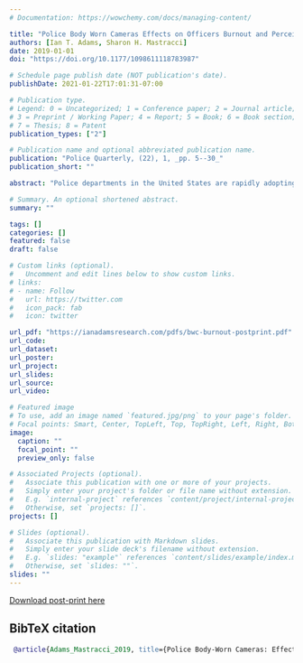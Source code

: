 ```yaml
---
# Documentation: https://wowchemy.com/docs/managing-content/

title: "Police Body Worn Cameras Effects on Officers Burnout and Perceived Organizational Support"
authors: [Ian T. Adams, Sharon H. Mastracci]
date: 2019-01-01
doi: "https://doi.org/10.1177/1098611118783987"

# Schedule page publish date (NOT publication's date).
publishDate: 2021-01-22T17:01:31-07:00

# Publication type.
# Legend: 0 = Uncategorized; 1 = Conference paper; 2 = Journal article;
# 3 = Preprint / Working Paper; 4 = Report; 5 = Book; 6 = Book section;
# 7 = Thesis; 8 = Patent
publication_types: ["2"]

# Publication name and optional abbreviated publication name.
publication: "Police Quarterly, (22), 1, _pp. 5--30_"
publication_short: ""

abstract: "Police departments in the United States are rapidly adopting body-worn cameras (BWCs). To date, no study has investigated the effects of BWCs on police officers themselves, despite evidence suggesting negative effects of electronic performance monitoring on employee well-being. Police officers already experience higher levels of burnout than other professions. We hypothesize that the intense surveillance of BWCs will manifest in how police officers perceive the organizational support of their departments and will increase burnout. We test these hypotheses using data from patrol officers (n=271) and structural equation modeling. We find BWCs increase police officer burnout, and this effect is statistically different from zero. We also find that BWCs decrease officers’ perceived organizational support, which mediates the relationship between BWCs and burnout. Greater perceived organizational support can blunt the negative effects of BWCs. Our study is the first to situate effects on officers at the center of BWC literature."

# Summary. An optional shortened abstract.
summary: ""

tags: []
categories: []
featured: false
draft: false

# Custom links (optional).
#   Uncomment and edit lines below to show custom links.
# links:
# - name: Follow
#   url: https://twitter.com
#   icon_pack: fab
#   icon: twitter

url_pdf: "https://ianadamsresearch.com/pdfs/bwc-burnout-postprint.pdf"
url_code:
url_dataset:
url_poster:
url_project:
url_slides:
url_source:
url_video:

# Featured image
# To use, add an image named `featured.jpg/png` to your page's folder. 
# Focal points: Smart, Center, TopLeft, Top, TopRight, Left, Right, BottomLeft, Bottom, BottomRight.
image:
  caption: ""
  focal_point: ""
  preview_only: false

# Associated Projects (optional).
#   Associate this publication with one or more of your projects.
#   Simply enter your project's folder or file name without extension.
#   E.g. `internal-project` references `content/project/internal-project/index.md`.
#   Otherwise, set `projects: []`.
projects: []

# Slides (optional).
#   Associate this publication with Markdown slides.
#   Simply enter your slide deck's filename without extension.
#   E.g. `slides: "example"` references `content/slides/example/index.md`.
#   Otherwise, set `slides: ""`.
slides: ""
---
```


[Download post-print here](/pdfs/bwc-burnout-postprint.pdf)

## BibTeX citation

```bibtex
 @article{Adams_Mastracci_2019, title={Police Body-Worn Cameras: Effects on Officers’ Burnout and Perceived Organizational Support}, volume={22}, DOI={https://doi.org/10.1177/1098611118783987}, abstractNote={Police departments in the United States are rapidly adopting body-worn cameras (BWCs). To date, no study has investigated the effects of BWCs on police officers themselves, despite evidence suggesting negative effects of electronic performance monitoring on employee well-being. Police officers already experience higher levels of burnout than other professions. We hypothesize that the intense surveillance of BWCs will manifest in how police officers perceive the organizational support of their departments and will increase burnout. We test these hypotheses using data from patrol officers (n=271) and structural equation modeling. We find BWCs increase police officer burnout, and this effect is statistically different from zero. We also find that BWCs decrease officers’ perceived organizational support, which mediates the relationship between BWCs and burnout. Greater perceived organizational support can blunt the negative effects of BWCs. Our study is the first to situate effects on officers at the center of BWC literature.}, number={1}, journal={Police Quarterly}, author={Adams, Ian T. and Mastracci, Sharon H.}, year={2019}, pages={5–30} }

```

